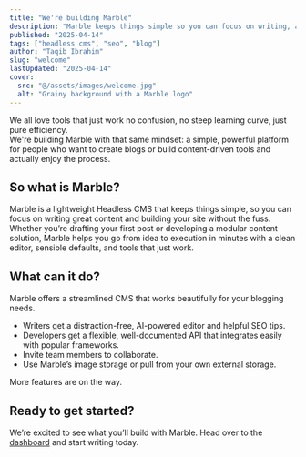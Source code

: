 ```yaml
---
title: "We're building Marble"  
description: "Marble keeps things simple so you can focus on writing, and growing your audience."
published: "2025-04-14"  
tags: ["headless cms", "seo", "blog"] 
author: "Taqib Ibrahim"
slug: "welcome"  
lastUpdated: "2025-04-14"
cover:
  src: "@/assets/images/welcome.jpg"
  alt: "Grainy background with a Marble logo"  
---
```


We all love tools that just work no confusion, no steep learning curve, just pure efficiency.  
We're building Marble with that same mindset: a simple, powerful platform for people who want to 
create blogs or build content-driven tools and actually enjoy the process.

## So what is Marble?

Marble is a lightweight Headless CMS that keeps things simple, so you can focus on writing great content and building your site without the fuss. 
Whether you’re drafting your first post or developing a modular content solution, Marble helps you go from idea to execution in minutes with a clean editor, sensible defaults, and tools that just work.

## What can it do?

Marble offers a streamlined CMS that works beautifully for your blogging needs.

- Writers get a distraction-free, AI-powered editor and helpful SEO tips.  
- Developers get a flexible, well-documented API that integrates easily with popular frameworks.  
- Invite team members to collaborate.  
- Use Marble’s image storage or pull from your own external storage.  

More features are on the way.

## Ready to get started?

We’re excited to see what you’ll build with Marble. Head over to the [dashboard](https://app.marblecms.com) and start writing today.
